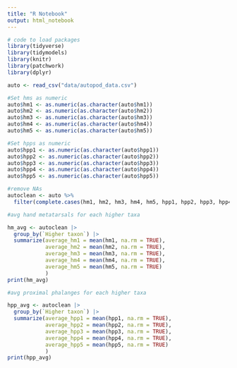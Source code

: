 ```yaml
---
title: "R Notebook"
output: html_notebook
---
```


```r
# code to load packages
library(tidyverse)
library(tidymodels)
library(knitr)
library(patchwork)
library(dplyr)

```

```r
auto <- read_csv("data/autopod_data.csv")

#Set hms as numeric 
auto$hm1 <- as.numeric(as.character(auto$hm1))
auto$hm2 <- as.numeric(as.character(auto$hm2))
auto$hm3 <- as.numeric(as.character(auto$hm3))
auto$hm4 <- as.numeric(as.character(auto$hm4))
auto$hm5 <- as.numeric(as.character(auto$hm5))

#Set hpps as numeric 
auto$hpp1 <- as.numeric(as.character(auto$hpp1))
auto$hpp2 <- as.numeric(as.character(auto$hpp2))
auto$hpp3 <- as.numeric(as.character(auto$hpp3))
auto$hpp4 <- as.numeric(as.character(auto$hpp4))
auto$hpp5 <- as.numeric(as.character(auto$hpp5))

#remove NAs
autoclean <- auto %>%
  filter(complete.cases(hm1, hm2, hm3, hm4, hm5, hpp1, hpp2, hpp3, hpp4, hpp5))

```

```r
#avg hand metatarsals for each higher taxa

hm_avg <- autoclean |>
  group_by(`Higher taxon`) |>
  summarize(average_hm1 = mean(hm1, na.rm = TRUE),
            average_hm2 = mean(hm2, na.rm = TRUE),
            average_hm3 = mean(hm3, na.rm = TRUE),
            average_hm4 = mean(hm4, na.rm = TRUE),
            average_hm5 = mean(hm5, na.rm = TRUE)
            )
print(hm_avg)
```
```r
#avg proximal phalanges for each higher taxa

hpp_avg <- autoclean |>
  group_by(`Higher taxon`) |>
  summarize(average_hpp1 = mean(hpp1, na.rm = TRUE),
            average_hpp2 = mean(hpp2, na.rm = TRUE),
            average_hpp3 = mean(hpp3, na.rm = TRUE),
            average_hpp4 = mean(hpp4, na.rm = TRUE),
            average_hpp5 = mean(hpp5, na.rm = TRUE)
            )
print(hpp_avg)
```

